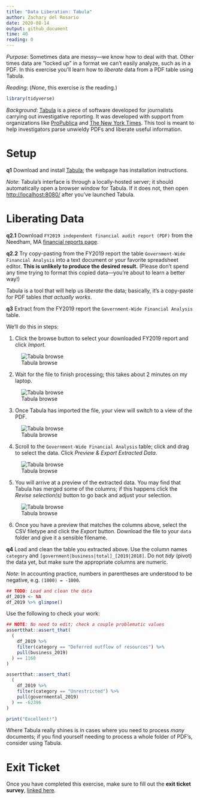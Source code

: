 ```yaml
---
title: "Data Liberation: Tabula"
author: Zachary del Rosario
date: 2020-08-14
output: github_document
time: 40
reading: 0
---
```


*Purpose*: Sometimes data are messy---we know how to deal with that. Other times data are "locked up" in a format we can't easily analyze, such as in a PDF. In this exercise you'll learn how to *liberate* data from a PDF table using Tabula.

*Reading*: (*None*, this exercise *is* the reading.)

```r
library(tidyverse)
```

*Background*: [Tabula](https://tabula.technology/) is a piece of software developed for journalists carrying out investigative reporting. It was developed with support from organizations like [ProPublica](http://propublica.org/) and [The New York Times](http://www.nytimes.com/). This tool is meant to help investigators parse unwieldy PDFs and liberate useful information.

# Setup

__q1__ Download and install [Tabula](https://tabula.technology/); the webpage has installation instructions.

*Note*: Tabula's interface is through a locally-hosted server; it should automatically open a browser window for Tabula. If it does not, then open [http://localhost:8080/](http://localhost:8080/) after you've launched Tabula.

# Liberating Data

__q2.1__ Download `FY2019 independent financial audit report (PDF)` from the Needham, MA [financial reports page](https://www.needhamma.gov/1673/Financial-Reports).

__q2.2__ Try copy-pasting from the FY2019 report the table `Government-Wide Financial Analysis` into a text document or your favorite spreadsheet editor. **This is unlikely to produce the desired result.** (Please don't spend any time trying to format this copied data---you're about to learn a better way!)

Tabula is a tool that will help us *liberate* the data; basically, it's a copy-paste for PDF tables *that actually works*.

__q3__ Extract from the FY2019 report the `Government-Wide Financial Analysis` table.

We'll do this in steps:

1. Click the browse button to select your downloaded FY2019 report and click *Import*.

![Tabula browse](./images/e-data15-browse.png)

2. Wait for the file to finish processing; this takes about 2 minutes on my laptop.

![Tabula browse](./images/e-data15-processing.png)

3. Once Tabula has imported the file, your view will switch to a view of the PDF.

![Tabula browse](./images/e-data15-show.png)

4. Scroll to the `Government-Wide Financial Analysis` table; click and drag to select the data. Click *Preview & Export Extracted Data*.

![Tabula browse](./images/e-data15-select.png)

5. You will arrive at a preview of the extracted data. You may find that Tabula has merged some of the columns; if this happens click the *Revise selection(s)* button to go back and adjust your selection.

![Tabula browse](./images/e-data15-preview.png)

6. Once you have a preview that matches the columns above, select the CSV filetype and click the *Export* button. Download the file to your `data` folder and give it a sensible filename.

__q4__ Load and clean the table you extracted above. Use the column names `category` and `[government|business|total]_[2019|2018]`. Do not *tidy* (pivot) the data yet, but make sure the appropriate columns are numeric.

*Note*: In accounting practice, numbers in parentheses are understood to be negative, e.g. `(1000) = -1000`.

```r
## TODO: Load and clean the data
df_2019 <- NA
df_2019 %>% glimpse()
```

Use the following to check your work:

```r
## NOTE: No need to edit; check a couple problematic values
assertthat::assert_that(
  (
    df_2019 %>%
    filter(category == "Deferred outflow of resources") %>%
    pull(business_2019)
  ) == 1160
)

assertthat::assert_that(
  (
    df_2019 %>%
    filter(category == "Unrestricted") %>%
    pull(governmental_2019)
  ) == -62396
)

print("Excellent!")
```

Where Tabula really shines is in cases where you need to process *many* documents; if you find yourself needing to process a whole folder of PDF's, consider using Tabula.

<!-- include-exit-ticket -->
# Exit Ticket
<!-- -------------------------------------------------- -->

Once you have completed this exercise, make sure to fill out the **exit ticket survey**, [linked here](https://docs.google.com/forms/d/e/1FAIpQLSeuq2LFIwWcm05e8-JU84A3irdEL7JkXhMq5Xtoalib36LFHw/viewform?usp=pp_url&entry.693978880=e-data15-tabula-assignment.Rmd).

